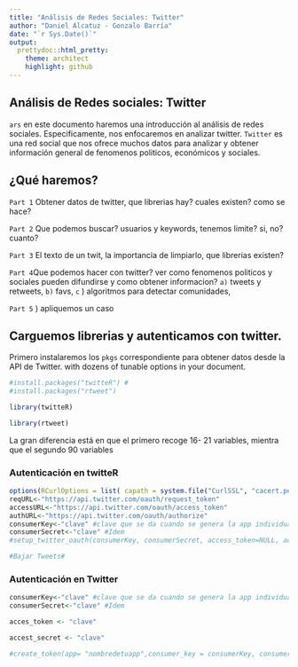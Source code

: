 ```yaml
---
title: "Análisis de Redes Sociales: Twitter"
author: "Daniel Alcatuz - Gonzalo Barría"
date: "`r Sys.Date()`"
output:
  prettydoc::html_pretty:
    theme: architect
    highlight: github
---
```


## Análisis de Redes sociales: Twitter

`ars` en este documento haremos una introducción al análisis de redes sociales. Especificamente, nos enfocaremos en analizar twitter.
`Twitter` es una red social que nos ofrece muchos datos para analizar y obtener información general de fenomenos politicos, económicos y sociales.

## ¿Qué haremos?

`Part 1` Obtener datos de twitter, que librerias hay? cuales existen? como se hace? 

`Part 2` Que podemos buscar? usuarios y keywords, tenemos limite? si, no? cuanto?


`Part 3` El texto de un twit, la importancia de limpiarlo, que librerias existen? 

`Part 4`Que podemos hacer con twitter? ver como fenomenos politicos y sociales pueden difundirse y como obtener informacion? 
`a)`  tweets y retweets, 
`b)` favs, 
`c` ) algoritmos para detectar comunidades, 

`Part 5` ) apliquemos un caso


## Carguemos librerias y autenticamos con twitter.

Primero instalaremos los `pkgs` correspondiente para obtener datos desde la API de Twitter.  with dozens of tunable options in
your document.

```r
#install.packages("twitteR") # 
#install.packages("rtweet")

library(twitteR)

library(rtweet)

```

La gran diferencia está en que el primero recoge 16- 21 variables, mientra que el segundo 90 variables


### Autenticación en twitteR

```r


options(RCurlOptions = list( capath = system.file("CurlSSL", "cacert.pem", package = "RCurl"), ssl.verifypeer = FALSE))
reqURL<-"https://api.twitter.com/oauth/request_token"
accessURL<-"https://api.twitter.com/oauth/access_token"
authURL<-"https://api.twitter.com/oauth/authorize"
consumerKey<-"clave" #clave que se da cuando se genera la app individual en Twitter
consumerSecret<-"clave" #Idem
#setup_twitter_oauth(consumerKey, consumerSecret, access_token=NULL, access_secret=NULL)

#Bajar Tweets#
```


### Autenticación en Twitter
```r
consumerKey<-"clave" #clave que se da cuando se genera la app individual en Twitter
consumerSecret<-"clave" #Idem

acces_token <- "clave"

accest_secret <- "clave"

#create_token(app= "nombredetuapp",consumer_key = consumerKey, consumer_secret = consumerSecret, access_token = acces_token, access_secret = accest_secret)

```

